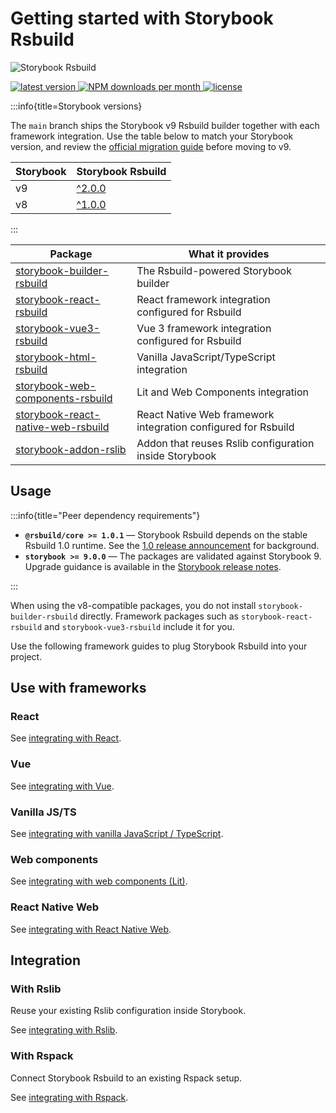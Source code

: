 # Getting started with Storybook Rsbuild

![Storybook Rsbuild](https://github.com/rspack-contrib/storybook-rsbuild/assets/7237365/00165054-9e3e-4a15-8a99-27985989b9d2)

<p style={{ display: 'flex', gap: '5px' }}>
  <a href="https://www.npmjs.com/package/storybook-builder-rsbuild">
    <img
      src="https://img.shields.io/npm/v/storybook-builder-rsbuild?style=flat-square&color=ff4785"
      alt="latest version"
    />
  </a>
  <a href="https://npmcharts.com/compare/storybook-builder-rsbuild,storybook-react-rsbuild,storybook-vue3-rsbuild,storybook-html-rsbuild,storybook-react-native-web-rsbuild?interval=7&log=false">
    <img
      src="https://img.shields.io/npm/dm/storybook-builder-rsbuild?style=flat-square&color=%23ff4785"
      alt="NPM downloads per month"
    />
  </a>
  <a href="https://github.com/rspack-contrib/storybook-rsbuild/blob/main/LICENSE">
    <img
      src="https://img.shields.io/npm/l/storybook-builder-rsbuild?style=flat-square&color=%23ff4785"
      alt="license"
    />
  </a>
</p>

:::info{title=Storybook versions}

The `main` branch ships the Storybook v9 Rsbuild builder together with each framework integration. Use the table below to match your Storybook version, and review the [official migration guide](https://github.com/storybookjs/storybook/blob/next/MIGRATION.md#from-version-8x-to-900) before moving to v9.

| Storybook | Storybook Rsbuild                                                     |
| --------- | --------------------------------------------------------------------- |
| v9        | [^2.0.0](https://github.com/rspack-contrib/storybook-rsbuild/tree/v2) |
| v8        | [^1.0.0](https://github.com/rspack-contrib/storybook-rsbuild/tree/v1) |

:::

| Package | What it provides |
| ------- | ---------------- |
| [storybook-builder-rsbuild](https://github.com/rspack-contrib/storybook-rsbuild/blob/main/packages/builder-rsbuild) | The Rsbuild-powered Storybook builder |
| [storybook-react-rsbuild](https://github.com/rspack-contrib/storybook-rsbuild/blob/main/packages/framework-react) | React framework integration configured for Rsbuild |
| [storybook-vue3-rsbuild](https://github.com/rspack-contrib/storybook-rsbuild/blob/main/packages/framework-vue3) | Vue 3 framework integration configured for Rsbuild |
| [storybook-html-rsbuild](https://github.com/rspack-contrib/storybook-rsbuild/blob/main/packages/framework-html) | Vanilla JavaScript/TypeScript integration |
| [storybook-web-components-rsbuild](https://github.com/rspack-contrib/storybook-rsbuild/blob/main/packages/framework-web-components) | Lit and Web Components integration |
| [storybook-react-native-web-rsbuild](https://github.com/rspack-contrib/storybook-rsbuild/blob/main/packages/framework-react-native-web) | React Native Web framework integration configured for Rsbuild |
| [storybook-addon-rslib](https://github.com/rspack-contrib/storybook-rsbuild/blob/main/packages/addon-rslib) | Addon that reuses Rslib configuration inside Storybook |

## Usage

:::info{title="Peer dependency requirements"}

- **`@rsbuild/core >= 1.0.1`** — Storybook Rsbuild depends on the stable Rsbuild 1.0 runtime. See the [1.0 release announcement](https://rsbuild.rs/community/releases/v1-0) for background.
- **`storybook >= 9.0.0`** — The packages are validated against Storybook 9. Upgrade guidance is available in the [Storybook release notes](https://storybook.js.org/blog/storybook-8/).

:::

When using the v8-compatible packages, you do not install `storybook-builder-rsbuild` directly. Framework packages such as `storybook-react-rsbuild` and `storybook-vue3-rsbuild` include it for you.

Use the following framework guides to plug Storybook Rsbuild into your project.

## Use with frameworks

### React

See [integrating with React](/guide/framework/react).

### Vue

See [integrating with Vue](/guide/framework/vue).

### Vanilla JS/TS

See [integrating with vanilla JavaScript / TypeScript](/guide/framework/vanilla).

### Web components

See [integrating with web components (Lit)](/guide/framework/web-components).

### React Native Web

See [integrating with React Native Web](/guide/framework/react-native-web).

## Integration

### With Rslib

Reuse your existing Rslib configuration inside Storybook.

See [integrating with Rslib](/guide/integrations/rslib).

### With Rspack

Connect Storybook Rsbuild to an existing Rspack setup.

See [integrating with Rspack](/guide/integrations/rspack).
